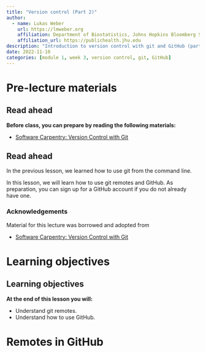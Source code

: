 ```yaml
---
title: "Version control (Part 2)"
author: 
  - name: Lukas Weber
    url: https://lmweber.org
    affiliation: Department of Biostatistics, Johns Hopkins Bloomberg School of Public Health
    affiliation_url: https://publichealth.jhu.edu
description: "Introduction to version control with git and GitHub (part 2)"
date: 2022-11-10
categories: [module 1, week 3, version control, git, GitHub]
---
```



# Pre-lecture materials

::: callout-note
## Read ahead

**Before class, you can prepare by reading the following materials:**

-   [Software Carpentry: Version Control with Git](https://swcarpentry.github.io/git-novice/)
:::


::: callout-note
## Read ahead

In the previous lesson, we learned how to use git from the command line.

In this lesson, we will learn how to use git remotes and GitHub. As preparation, you can sign up for a GitHub account if you do not already have one.
:::


### Acknowledgements

Material for this lecture was borrowed and adopted from

-   [Software Carpentry: Version Control with Git](https://swcarpentry.github.io/git-novice/)


# Learning objectives


::: callout-note
# Learning objectives

**At the end of this lesson you will:**

-   Understand git remotes.
-   Understand how to use GitHub.
:::


# Remotes in GitHub


